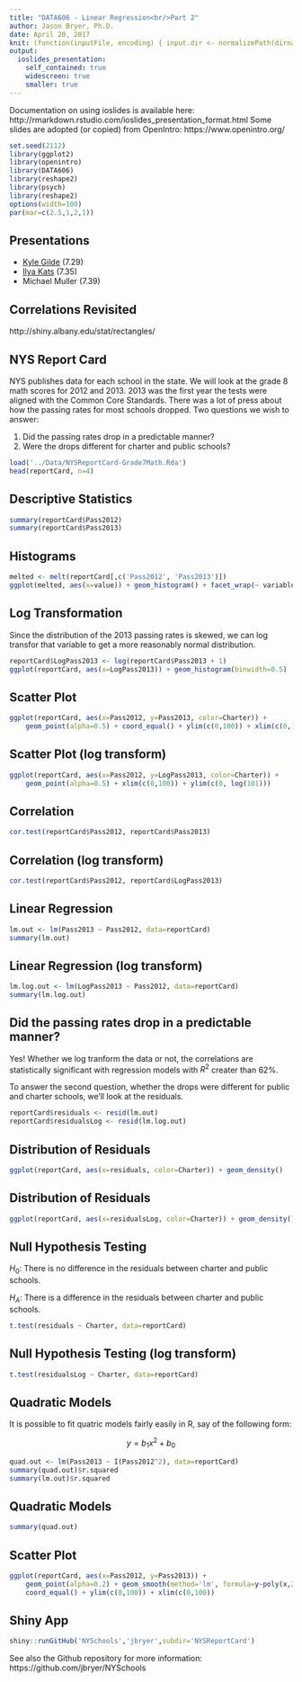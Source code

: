 ```yaml
---
title: "DATA606 - Linear Regression<br/>Part 2"
author: Jason Bryer, Ph.D.
date: April 20, 2017
knit: (function(inputFile, encoding) { input.dir <- normalizePath(dirname(inputFile)); rmarkdown::render(input = inputFile, encoding = encoding, quiet=FALSE, output_file = paste0(input.dir,'/../docs/slides/', tools::file_path_sans_ext(basename(inputFile)), '.html')); })
output:
  ioslides_presentation:
    self_contained: true
    widescreen: true
    smaller: true
---
```

	
<div class="notes">
Documentation on using ioslides is available here:
http://rmarkdown.rstudio.com/ioslides_presentation_format.html
Some slides are adopted (or copied) from OpenIntro: https://www.openintro.org/
</div>

```r
set.seed(2112)
library(ggplot2)
library(openintro)
library(DATA606)
library(reshape2)
library(psych)
library(reshape2)
options(width=100)
par(mar=c(2.5,1,2,1))

```

## Presentations

* [Kyle Gilde](http://rpubs.com/kylegilde/D-606-Linear-Regression-Presentation) (7.29)
* [Ilya Kats](http://rpubs.com/ilyakats/data606presentation) (7.35)
* Michael Muller (7.39)

## Correlations Revisited

http://shiny.albany.edu/stat/rectangles/


## NYS Report Card

NYS publishes data for each school in the state. We will look at the grade 8 math scores for 2012 and 2013. 2013 was the first year the tests were aligned with the Common Core Standards. There was a lot of press about how the passing rates for most schools dropped. Two questions we wish to answer:

1. Did the passing rates drop in a predictable manner?
2. Were the drops different for charter and public schools?

```r
load('../Data/NYSReportCard-Grade7Math.Rda')
head(reportCard, n=4)
```


## Descriptive Statistics

```r
summary(reportCard$Pass2012)
summary(reportCard$Pass2013)
```

## Histograms {.flexbox .vcenter}

```r
melted <- melt(reportCard[,c('Pass2012', 'Pass2013')])
ggplot(melted, aes(x=value)) + geom_histogram() + facet_wrap(~ variable, ncol=1)
```

## Log Transformation

Since the distribution of the 2013 passing rates is skewed, we can log transfor that variable to get a more reasonably normal distribution.

```r
reportCard$LogPass2013 <- log(reportCard$Pass2013 + 1)
ggplot(reportCard, aes(x=LogPass2013)) + geom_histogram(binwidth=0.5)
```

## Scatter Plot {.flexbox .vcenter}

```r
ggplot(reportCard, aes(x=Pass2012, y=Pass2013, color=Charter)) + 
	geom_point(alpha=0.5) + coord_equal() + ylim(c(0,100)) + xlim(c(0,100))
```

## Scatter Plot (log transform) {.flexbox .vcenter}

```r
ggplot(reportCard, aes(x=Pass2012, y=LogPass2013, color=Charter)) + 
	geom_point(alpha=0.5) + xlim(c(0,100)) + ylim(c(0, log(101)))
```

## Correlation

```r
cor.test(reportCard$Pass2012, reportCard$Pass2013)
```


## Correlation (log transform)

```r
cor.test(reportCard$Pass2012, reportCard$LogPass2013)
```

## Linear Regression

```r
lm.out <- lm(Pass2013 ~ Pass2012, data=reportCard)
summary(lm.out)
```

## Linear Regression (log transform)

```r
lm.log.out <- lm(LogPass2013 ~ Pass2012, data=reportCard)
summary(lm.log.out)
```

## Did the passing rates drop in a predictable manner?

Yes! Whether we log tranform the data or not, the correlations are statistically significant with regression models with $R^2$ creater than 62%.

To answer the second question, whether the drops were different for public and charter schools, we'll look at the residuals.

```r
reportCard$residuals <- resid(lm.out)
reportCard$residualsLog <- resid(lm.log.out)
```

## Distribution of Residuals {.flexbox .vcenter}

```r
ggplot(reportCard, aes(x=residuals, color=Charter)) + geom_density()
```

## Distribution of Residuals {.flexbox .vcenter}

```r
ggplot(reportCard, aes(x=residualsLog, color=Charter)) + geom_density()
```

## Null Hypothesis Testing

$H_0$: There is no difference in the residuals between charter and public schools.

$H_A$: There is a difference in the residuals between charter and public schools.

```r
t.test(residuals ~ Charter, data=reportCard)
```

## Null Hypothesis Testing (log transform)

```r
t.test(residualsLog ~ Charter, data=reportCard)
```

## Quadratic Models

It is possible to fit quatric models fairly easily in R, say of the following form:

$$ y = b_1 x^2 + b_0 $$

```r
quad.out <- lm(Pass2013 ~ I(Pass2012^2), data=reportCard)
summary(quad.out)$r.squared
summary(lm.out)$r.squared
```

## Quadratic Models

```r
summary(quad.out)
```

## Scatter Plot {.flexbox .vcenter}

```r
ggplot(reportCard, aes(x=Pass2012, y=Pass2013)) + 
	geom_point(alpha=0.2) + geom_smooth(method='lm', formula=y~poly(x,2,raw=TRUE), size=3) +
	coord_equal() + ylim(c(0,100)) + xlim(c(0,100))
```



## Shiny App

```r
shiny::runGitHub('NYSchools','jbryer',subdir='NYSReportCard')
```


See also the Github repository for more information: https://github.com/jbryer/NYSchools


